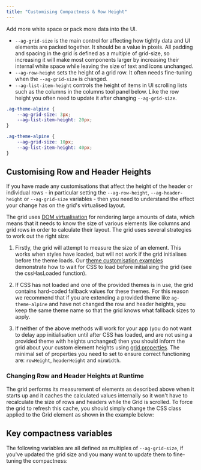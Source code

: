 ```yaml
---
title: "Customising Compactness & Row Height"
---
```


Add more white space or pack more data into the UI.

- `--ag-grid-size` is the main control for affecting how tightly data and UI elements are packed together. It should be a value in pixels. All padding and spacing in the grid is defined as a multiple of grid-size, so increasing it will make most components larger by increasing their internal white space while leaving the size of text and icons unchanged.
- `--ag-row-height` sets the height of a grid row. It often needs fine-tuning when the `--ag-grid-size` is changed.
- `--ag-list-item-height` controls the height of items in UI scrolling lists such as the columns in the columns tool panel below. Like the row height you often need to update it after changing `--ag-grid-size`.

```css
.ag-theme-alpine {
    --ag-grid-size: 3px;
    --ag-list-item-height: 20px;
}
```

<GridExampleRunner title='Tight layout' name='compactness-tight' type='generated' options='{ "exampleHeight": 450, "enterprise": true, "modules": ["clientside", "rowgrouping", "menu", "setfilter", "columnpanel"]  }'></GridExampleRunner>

```css
.ag-theme-alpine {
    --ag-grid-size: 10px;
    --ag-list-item-height: 40px;
}
```

<GridExampleRunner title='Loose layout' name='compactness-loose' type='generated' options='{ "exampleHeight": 450, "enterprise": true, "modules": ["clientside", "rowgrouping", "menu", "setfilter", "columnpanel"]  }'></GridExampleRunner>


## Customising Row and Header Heights

If you have made any customisations that affect the height of the header or individual rows - in particular setting the `--ag-row-height`, `--ag-header-height` or `--ag-grid-size` variables - then you need to understand the effect your change has on the grid's virtualised layout.

The grid uses [DOM virtualisation](/dom-virtualisation/) for rendering large amounts of data,
which means that it needs to know the size of various elements like columns and grid rows in order to calculate their layout. The grid uses several strategies to work out the right size:

1. Firstly, the grid will attempt to measure the size of an element. This works when styles have loaded, but will not work if the grid initialises before the theme loads. Our [theme customisation examples](https://github.com/ag-grid/ag-grid-customise-theme/blob/master/src/vanilla/src/grid.js) demonstrate how to wait for CSS to load before initialising the grid (see the cssHasLoaded function).

2. If CSS has not loaded and one of the provided themes is in use, the grid contains hard-coded fallback values for these themes. For this reason we recommend that if you are extending a provided theme like `ag-theme-alpine` and have not changed the row and header heights, you keep the same theme name so that the grid knows what fallback sizes to apply.

3. If neither of the above methods will work for your app (you do not want to delay app initialisation until after CSS has loaded, and are not using a provided theme with heights unchanged) then you should inform the grid about your custom element heights using [grid properties](/grid-options/). The minimal set of properties you need to set to ensure correct functioning are: `rowHeight`, `headerHeight` and `minWidth`.

### Changing Row and Header Heights at Runtime

The grid performs its measurement of elements as described above when it starts up and it caches the calculated values internally so it won't have to recalculate the size of rows and headers while the Grid is scrolled. To force the grid to refresh this cache, you should simply change the CSS class applied to the Grid element as shown in the example below:

<GridExampleRunner title='Dynamic Height' name='dynamic-height' type='generated' options='{ "exampleHeight": 450, "enterprise": true, "modules": ["clientside", "rowgrouping", "menu", "setfilter", "columnpanel"]  }'></GridExampleRunner>

## Key compactness variables

The following variables are all defined as multiples of `--ag-grid-size`, if you've updated the grid size and you many want to update them to fine-tuning the compactness:

<api-documentation source='global-style-customisation-variables/resources/variables.json' section='variables' names='["--ag-widget-container-horizontal-padding", "--ag-widget-container-vertical-padding", "--ag-widget-horizontal-spacing", "--ag-widget-vertical-spacing", "--ag-cell-horizontal-padding", "--ag-row-height", "--ag-list-item-height", "--ag-column-select-indent-size", "--ag-set-filter-indent-size"]' config='{"maxLeftColumnWidth": 35, "hideHeader": true}'></api-documentation>
